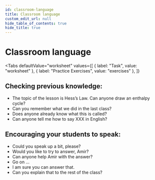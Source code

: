 ```yaml
---
id: classroom-language
title: Classroom language
custom_edit_url: null
hide_table_of_contents: true
hide_title: true
---
```



<Theme energetics />

# Classroom language

<Tabs
  defaultValue="worksheet"
  values={[
    { label: "Task", value: "worksheet" },
    { label: "Practice Exercises", value: "exercises" },
  ]}
>

<TabItem value="worksheet">

## Checking previous knowledge: <AudioButton url="/media/Checking previous knowledge.9702b18b.mp3" />

- The topic of the lesson is Hess’s Law. Can anyone draw an enthalpy cycle?
- Can you remember what we did in the last class?
- Does anyone already know what this is called?
- Can anyone tell me how to say XXX in English?

## Encouraging your students to speak: <AudioButton url="/media/Encouraging your students to speak.c3444adc.mp3" />

- Could you speak up a bit, please?
- Would you like to try to answer, Amir?
- Can anyone help Amir with the answer?
- Go on ...
- I am sure you can answer that.
- Can you explain that to the rest of the class?

</TabItem>

<TabItem value="exercises">
  <Frame src="https://learningapps.org/watch?v=ptgov8inn21" height="480px" />
  <Frame src="https://learningapps.org/watch?v=phn7ks97a21" height="480px" />
</TabItem>

</Tabs>
